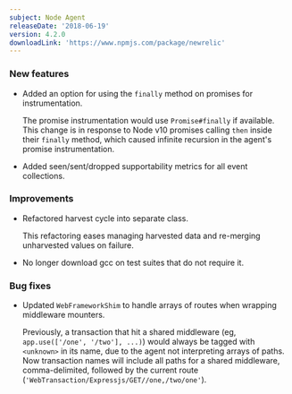 ```yaml
---
subject: Node Agent
releaseDate: '2018-06-19'
version: 4.2.0
downloadLink: 'https://www.npmjs.com/package/newrelic'
---
```


### New features

* Added an option for using the `finally` method on promises for instrumentation.

  The promise instrumentation would use `Promise#finally` if available. This change is in response to Node v10 promises calling `then` inside their `finally` method, which caused infinite recursion in the agent's promise instrumentation.
* Added seen/sent/dropped supportability metrics for all event collections.

### Improvements

* Refactored harvest cycle into separate class.

  This refactoring eases managing harvested data and re-merging unharvested values on failure.
* No longer download gcc on test suites that do not require it.

### Bug fixes

* Updated `WebFrameworkShim` to handle arrays of routes when wrapping middleware mounters.

  Previously, a transaction that hit a shared middleware (eg, `app.use(['/one', '/two'], ...)`) would always be tagged with `<unknown>` in its name, due to the agent not interpreting arrays of paths. Now transaction names will include all paths for a shared middleware, comma-delimited, followed by the current route (`'WebTransaction/Expressjs/GET//one,/two/one'`).
